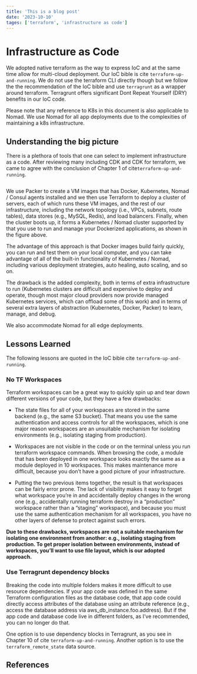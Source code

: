 ```yaml
---
title: 'This is a blog post'
date: '2023-10-10'
tages: ['terraform', 'infrastructure as code']
---
```


# Infrastructure as Code

We adopted native terraform as the way to express IoC and at the same time allow for multi-cloud deployment. Our IoC bible is  cite `terraform-up-and-running`. We do not use the terraform CLI directly though but we follow the the recommendation of the IoC bible and use `terragrunt` as a wrapper around terraform.  Terragrunt offers significant Dont Repeat Yourself (DRY) benefits in our IoC code.


Please note that any reference to K8s in this document is also applicable to Nomad. We use Nomad for all app deployments due to the complexities of maintaining a k8s infrastructure.


## Understanding the big picture

There is a plethora of tools that one can select to implement infrastructure as a code. After reviewing many including CDK and CDK for terraform, we came to agree with the conclusion of Chapter 1 of cite`terraform-up-and-running`. 

<Image src={terraform} alt="" />

We use Packer to create a VM images that has Docker, Kubernetes, Nomad / Consul agents installed and we then use Terraform to deploy a cluster of servers, each of which runs these VM images, and the rest of our infrastructure, including the network topology (i.e., VPCs, subnets, route tables), data stores (e.g., MySQL, Redis), and load balancers. Finally, when the cluster boots up, it forms a Kubernetes / Nomad cluster supported by that you use to run and manage your Dockerized applications, as shown in the figure above. 

The advantage of this approach is that Docker images build fairly quickly, you can run and test them on your local computer, and you can take advantage of all of the built-in functionality of Kubernetes / Nomad, including various deployment strategies, auto healing, auto scaling, and so on. 

The drawback is the added complexity, both in terms of extra infrastructure to run (Kubernetes clusters are difficult and expensive to deploy and operate, though most major cloud providers now provide managed Kubernetes services, which can offload some of this work) and in terms of several extra layers of abstraction (Kubernetes, Docker, Packer) to learn, manage, and debug.

We also accommodate Nomad for all edge deployments. 

## Lessons Learned

The following lessons are quoted in the IoC bible cite `terraform-up-and-running`. 

### No TF Workspaces

Terraform workspaces can be a great way to quickly spin up and tear down different versions of your code, but they have a few drawbacks:

* The state files for all of your workspaces are stored in the same backend (e.g., the same S3 bucket). That means you use the same authentication and access controls for all the workspaces, which is one major reason workspaces are an unsuitable mechanism for isolating environments (e.g., isolating staging from production).

* Workspaces are not visible in the code or on the terminal unless you run terraform workspace commands. When browsing the code, a module that has been deployed in one workspace looks exactly the same as a module deployed in 10 workspaces. This makes maintenance more difficult, because you don’t have a good picture of your infrastructure.

* Putting the two previous items together, the result is that workspaces can be fairly error prone. The lack of visibility makes it easy to forget what workspace you’re in and accidentally deploy changes in the wrong one (e.g., accidentally running terraform destroy in a “production” workspace rather than a “staging” workspace), and because you must use the same authentication mechanism for all workspaces, you have no other layers of defense to protect against such errors.

**Due to these drawbacks, workspaces are not a suitable mechanism for isolating one environment from another: e.g., isolating staging from production. To get proper isolation between environments, instead of workspaces, you’ll want to use file layout, which is our adopted approach.**

### Use Terragrunt dependency blocks

Breaking the code into multiple folders makes it more difficult to use resource dependencies. If your app code was defined in the same Terraform configuration files as the database code, that app code could directly access attributes of the database using an attribute reference (e.g., access the database address via aws_db_instance.foo.address). But if the app code and database code live in different folders, as I’ve recommended, you can no longer do that.

One option is to use dependency blocks in Terragrunt, as you see in Chapter 10 of cite `terraform-up-and-running`. Another option is to use the `terraform_remote_state` data source.

## References
